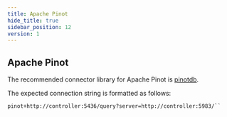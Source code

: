 ```yaml
---
title: Apache Pinot
hide_title: true
sidebar_position: 12
version: 1
---
```


## Apache Pinot

The recommended connector library for Apache Pinot is [pinotdb](https://pypi.org/project/pinotdb/).

The expected connection string is formatted as follows:

```
pinot+http://controller:5436/query?server=http://controller:5983/``
```
